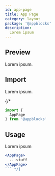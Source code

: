 ```yaml
---
id: app-page
title: App Page
category: layout
package: '@appblocks'
description:
  Lorem ipsum
---
```


## Preview

Lorem ipsum.

## Import

Lorem ipsum.

{/* 
```js
import {
  AppPage
} from '@appblocks'
```

## Usage

Lorem ipsum

```jsx
<AppPage>
  ...stuff
</AppPage>
``` */}


